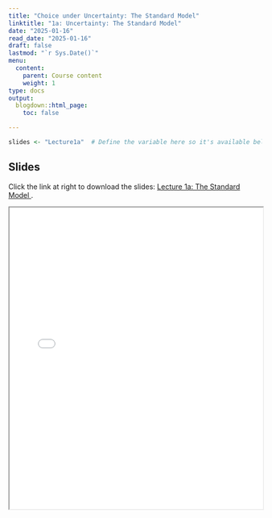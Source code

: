```yaml
---
title: "Choice under Uncertainty: The Standard Model"
linktitle: "1a: Uncertainty: The Standard Model"
date: "2025-01-16"
read_date: "2025-01-16"
draft: false
lastmod: "`r Sys.Date()`"
menu:
  content:
    parent: Course content
    weight: 1
type: docs
output:
  blogdown::html_page:
    toc: false

---
```


```r
slides <- "Lecture1a"  # Define the variable here so it's available below
```

## Slides 

Click the link at right to download the slides: [Lecture 1a: The Standard Model  <i class="fas fa-file-download"></i>](slides/`r slides`.pdf).

<iframe src="/slides/`r slides`.pdf" width="100%" height="600px"></iframe>